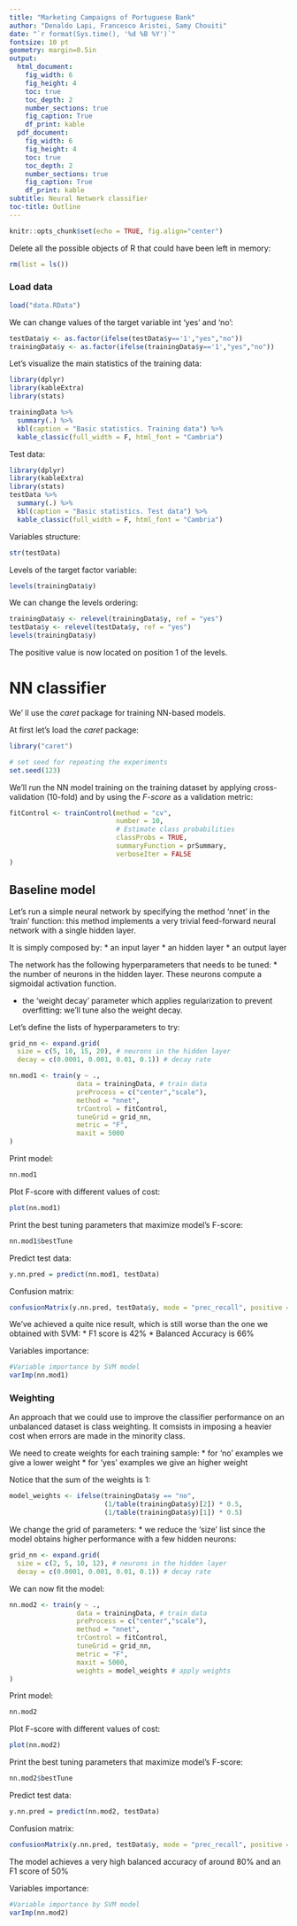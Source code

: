 ```yaml
---
title: "Marketing Campaigns of Portuguese Bank"
author: "Denaldo Lapi, Francesco Aristei, Samy Chouiti"
date: "`r format(Sys.time(), '%d %B %Y')`"
fontsize: 10 pt
geometry: margin=0.5in
output:
  html_document:
    fig_width: 6
    fig_height: 4
    toc: true
    toc_depth: 2
    number_sections: true
    fig_caption: True
    df_print: kable
  pdf_document:
    fig_width: 6
    fig_height: 4
    toc: true
    toc_depth: 2
    number_sections: true
    fig_caption: True
    df_print: kable
subtitle: Neural Network classifier
toc-title: Outline
---
```


```r
knitr::opts_chunk$set(echo = TRUE, fig.align="center")
```

Delete all the possible objects of R that could have been left in memory:
```r
rm(list = ls())
```

### Load data

```r
load("data.RData")
```

We can change values of the target variable int 'yes' and 'no':

```r
testData$y <- as.factor(ifelse(testData$y=='1',"yes","no"))
trainingData$y <- as.factor(ifelse(trainingData$y=='1',"yes","no"))
```

Let's visualize the main statistics of the training data:

```r
library(dplyr)
library(kableExtra)
library(stats)

trainingData %>% 
  summary(.) %>% 
  kbl(caption = "Basic statistics. Training data") %>%
  kable_classic(full_width = F, html_font = "Cambria")
```

Test data:

```r
library(dplyr)
library(kableExtra)
library(stats)
testData %>% 
  summary(.) %>% 
  kbl(caption = "Basic statistics. Test data") %>%
  kable_classic(full_width = F, html_font = "Cambria")
```

Variables structure:

```r
str(testData)
```

Levels of the target factor variable:

```r
levels(trainingData$y)
```

We can change the levels ordering:

```r
trainingData$y <- relevel(trainingData$y, ref = "yes")
testData$y <- relevel(testData$y, ref = "yes")
levels(trainingData$y)
```

The positive value is now located on position 1 of the levels.


# NN  classifier

We' ll use the *caret* package for training NN-based models.

At first let's load the *caret* package:

```r
library("caret")
```

```r
# set seed for repeating the experiments
set.seed(123)
```


We'll run the NN model training on the training dataset by applying cross-validation (10-fold) and by using the _F-score_ as a validation metric:

```r
fitControl <- trainControl(method = "cv",
                           number = 10, 
                           # Estimate class probabilities
                           classProbs = TRUE,
                           summaryFunction = prSummary,
                           verboseIter = FALSE
)
```


## Baseline model

Let's run a simple neural network by specifying the method 'nnet' in the 'train' function: this method implements a very trivial feed-forward neural network with a single hidden layer. 

It is simply composed by:
* an input layer
* an hidden layer
* an output layer

The network has the following hyperparameters that needs to be tuned:
* the number of neurons in the hidden layer. These neurons compute a sigmoidal activation function.

* the 'weight decay' parameter which applies regularization to prevent overfitting: we'll tune also the weight decay.

Let's define the lists of hyperparameters to try:

```r
grid_nn <- expand.grid(
  size = c(5, 10, 15, 20), # neurons in the hidden layer
  decay = c(0.0001, 0.001, 0.01, 0.1)) # decay rate
```


```r
nn.mod1 <- train(y ~ ., 
                 data = trainingData, # train data  
                 preProcess = c("center","scale"),
                 method = "nnet", 
                 trControl = fitControl,
                 tuneGrid = grid_nn,
                 metric = "F",
                 maxit = 5000
)
```

Print model:

```r
nn.mod1
```

Plot F-score with different values of cost:

```r
plot(nn.mod1)
```


Print the best tuning parameters that maximize model's F-score:

```r
nn.mod1$bestTune
```


Predict test data:

```r
y.nn.pred = predict(nn.mod1, testData)
```

Confusion matrix:

```r
confusionMatrix(y.nn.pred, testData$y, mode = "prec_recall", positive = "yes")
```

We've achieved a quite nice result, which is still worse than the one we obtained with SVM:
* F1 score is 42%
* Balanced Accuracy is 66%


Variables importance:

```r
#Variable importance by SVM model
varImp(nn.mod1)
```



### Weighting 

An approach that we could use to improve the classifier performance on an unbalanced dataset is class weighting. It comsists in imposing a heavier cost when errors are made in the minority class.

We need to create weights for each training sample:
* for 'no' examples we give a lower weight
* for 'yes' examples we give an higher weight

Notice that the sum of the weights is 1:

```r
model_weights <- ifelse(trainingData$y == "no",
                        (1/table(trainingData$y)[2]) * 0.5,
                        (1/table(trainingData$y)[1]) * 0.5)
```



We change the grid of parameters:
* we reduce the 'size' list since the model obtains higher performance with a few hidden neurons:


```r
grid_nn <- expand.grid(
  size = c(2, 5, 10, 12), # neurons in the hidden layer
  decay = c(0.0001, 0.001, 0.01, 0.1)) # decay rate
```

We can now fit the model:

```r
nn.mod2 <- train(y ~ ., 
                 data = trainingData, # train data  
                 preProcess = c("center","scale"),
                 method = "nnet", 
                 trControl = fitControl,
                 tuneGrid = grid_nn,
                 metric = "F",
                 maxit = 5000,
                 weights = model_weights # apply weights
)
```

Print model:

```r
nn.mod2
```

Plot F-score with different values of cost:

```r
plot(nn.mod2)
```


Print the best tuning parameters that maximize model's F-score:

```r
nn.mod2$bestTune
```


Predict test data:

```r
y.nn.pred = predict(nn.mod2, testData)
```

Confusion matrix:

```r
confusionMatrix(y.nn.pred, testData$y, mode = "prec_recall", positive = "yes")
```

The model achieves a very high balanced accuracy of around 80% and an F1 score of 50%


Variables importance:

```r
#Variable importance by SVM model
varImp(nn.mod2)
```

